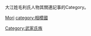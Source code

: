 {{Catnav|頁面分類|人物|各國人物|日本人|日本氏族}}
{{Catnav|頁面分類|...|系譜學|姓氏|日本氏族}}
{{Catnav|頁面分類|...|家世與傳承|家族|日本氏族}}

{{catmore}}

大江姓毛利氏人物其關連記事的Category。

[[category:大江氏|Mori]]
[[category:相模國|category:相模國]]
[[Category:武家氏族|Category:武家氏族]]